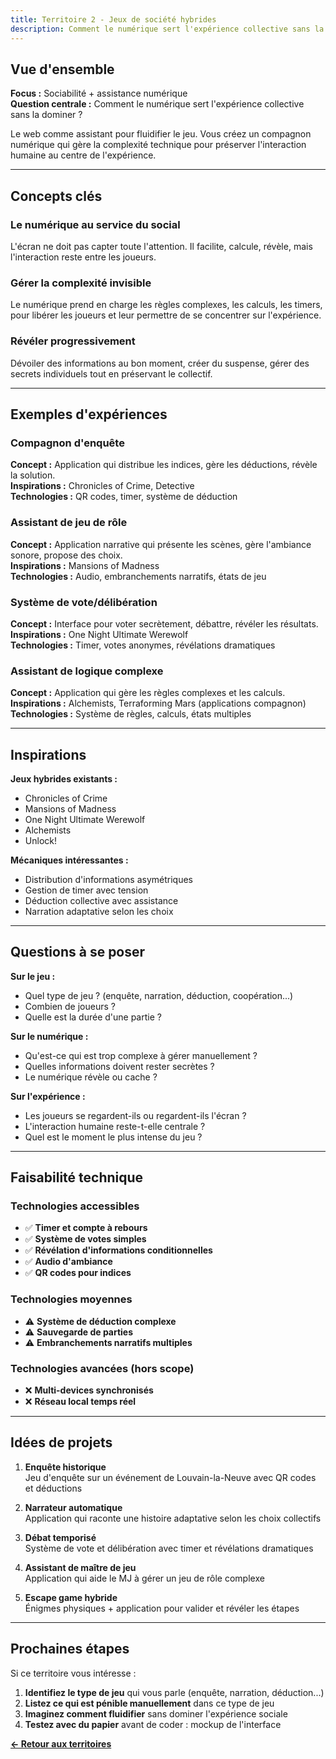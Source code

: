 ```yaml
---
title: Territoire 2 - Jeux de société hybrides
description: Comment le numérique sert l'expérience collective sans la dominer ?
---
```


## Vue d'ensemble

**Focus :** Sociabilité + assistance numérique  
**Question centrale :** Comment le numérique sert l'expérience collective sans la dominer ?

Le web comme assistant pour fluidifier le jeu. Vous créez un compagnon numérique qui gère la complexité technique pour préserver l'interaction humaine au centre de l'expérience.

---

## Concepts clés

### Le numérique au service du social
L'écran ne doit pas capter toute l'attention. Il facilite, calcule, révèle, mais l'interaction reste entre les joueurs.

### Gérer la complexité invisible
Le numérique prend en charge les règles complexes, les calculs, les timers, pour libérer les joueurs et leur permettre de se concentrer sur l'expérience.

### Révéler progressivement
Dévoiler des informations au bon moment, créer du suspense, gérer des secrets individuels tout en préservant le collectif.

---

## Exemples d'expériences

### Compagnon d'enquête
**Concept :** Application qui distribue les indices, gère les déductions, révèle la solution.  
**Inspirations :** Chronicles of Crime, Detective  
**Technologies :** QR codes, timer, système de déduction

### Assistant de jeu de rôle
**Concept :** Application narrative qui présente les scènes, gère l'ambiance sonore, propose des choix.  
**Inspirations :** Mansions of Madness  
**Technologies :** Audio, embranchements narratifs, états de jeu

### Système de vote/délibération
**Concept :** Interface pour voter secrètement, débattre, révéler les résultats.  
**Inspirations :** One Night Ultimate Werewolf  
**Technologies :** Timer, votes anonymes, révélations dramatiques

### Assistant de logique complexe
**Concept :** Application qui gère les règles complexes et les calculs.  
**Inspirations :** Alchemists, Terraforming Mars (applications compagnon)  
**Technologies :** Système de règles, calculs, états multiples

---

## Inspirations

**Jeux hybrides existants :**
- Chronicles of Crime
- Mansions of Madness
- One Night Ultimate Werewolf
- Alchemists
- Unlock!

**Mécaniques intéressantes :**
- Distribution d'informations asymétriques
- Gestion de timer avec tension
- Déduction collective avec assistance
- Narration adaptative selon les choix

---

## Questions à se poser

**Sur le jeu :**
- Quel type de jeu ? (enquête, narration, déduction, coopération...)
- Combien de joueurs ?
- Quelle est la durée d'une partie ?

**Sur le numérique :**
- Qu'est-ce qui est trop complexe à gérer manuellement ?
- Quelles informations doivent rester secrètes ?
- Le numérique révèle ou cache ?

**Sur l'expérience :**
- Les joueurs se regardent-ils ou regardent-ils l'écran ?
- L'interaction humaine reste-t-elle centrale ?
- Quel est le moment le plus intense du jeu ?

---

## Faisabilité technique

### Technologies accessibles
- ✅ **Timer et compte à rebours**
- ✅ **Système de votes simples**
- ✅ **Révélation d'informations conditionnelles**
- ✅ **Audio d'ambiance**
- ✅ **QR codes pour indices**

### Technologies moyennes
- ⚠️ **Système de déduction complexe**
- ⚠️ **Sauvegarde de parties**
- ⚠️ **Embranchements narratifs multiples**

### Technologies avancées (hors scope)
- ❌ **Multi-devices synchronisés**
- ❌ **Réseau local temps réel**

---

## Idées de projets

1. **Enquête historique**  
   Jeu d'enquête sur un événement de Louvain-la-Neuve avec QR codes et déductions

2. **Narrateur automatique**  
   Application qui raconte une histoire adaptative selon les choix collectifs

3. **Débat temporisé**  
   Système de vote et délibération avec timer et révélations dramatiques

4. **Assistant de maître de jeu**  
   Application qui aide le MJ à gérer un jeu de rôle complexe

5. **Escape game hybride**  
   Énigmes physiques + application pour valider et révéler les étapes

---

## Prochaines étapes

Si ce territoire vous intéresse :

1. **Identifiez le type de jeu** qui vous parle (enquête, narration, déduction...)
2. **Listez ce qui est pénible manuellement** dans ce type de jeu
3. **Imaginez comment fluidifier** sans dominer l'expérience sociale
4. **Testez avec du papier** avant de coder : mockup de l'interface

**[← Retour aux territoires](/rtmf1m/territoires/)**
